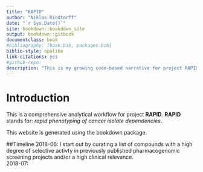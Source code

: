 ```yaml
--- 
title: "RAPID"
author: "Niklas Rindtorff"
date: "`r Sys.Date()`"
site: bookdown::bookdown_site
output: bookdown::gitbook
documentclass: book
#bibliography: [book.bib, packages.bib]
biblio-style: apalike
link-citations: yes
#github-repo: 
description: "This is my growing code-based narrative for project RAPID"
---
```


# Introduction

This is a comprehensive analytical workflow for project **RAPID**. **RAPID** stands for: _rapid phenotyping of cancer isolate dependencies_. 
  
This website is generated using the bookdown package. 

##Timeline
2018-06: I start out by curating a list of compounds with a high degree of selective activty in previously published pharmacogenomic screening projects and/or a high clinical relevance.  
2018-07:


